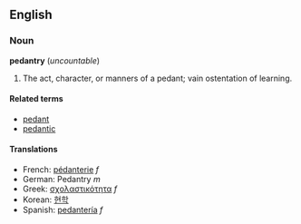 ==English==
===Noun===
'''pedantry''' (''uncountable'')

#The act, character, or manners of a pedant; vain ostentation of learning.

====Related terms====
*[[pedant]]
*[[pedantic]]

====Translations====
*French: [[pédanterie]] ''f''
*German: Pedantry ''m''
*Greek: [[σχολαστικότητα]] ''f''
*Korean: [[현학]]
*Spanish: [[pedantería]] ''f''
